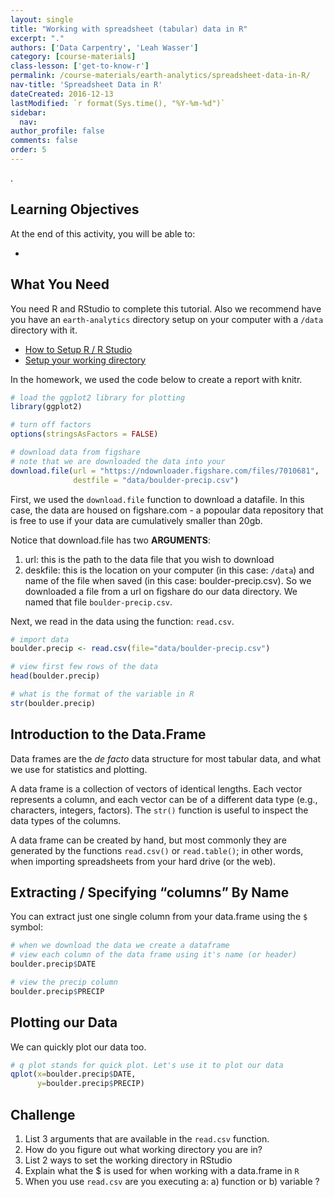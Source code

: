 ```yaml
---
layout: single
title: "Working with spreadsheet (tabular) data in R"
excerpt: "."
authors: ['Data Carpentry', 'Leah Wasser']
category: [course-materials]
class-lesson: ['get-to-know-r']
permalink: /course-materials/earth-analytics/spreadsheet-data-in-R/
nav-title: 'Spreadsheet Data in R'
dateCreated: 2016-12-13
lastModified: `r format(Sys.time(), "%Y-%m-%d")`
sidebar:
  nav:
author_profile: false
comments: false
order: 5
---
```


.

<div class='notice--success' markdown="1">

# Learning Objectives
At the end of this activity, you will be able to:

*

## What You Need

You need R and RStudio to complete this tutorial. Also we recommend have you
have an `earth-analytics` directory setup on your computer with a `/data`
directory with it.

* [How to Setup R / R Studio](/course-materials/setup-r-rstudio)
* [Setup your working directory](/course-materials/setup-working-directory)


</div>

In the homework, we used the code below to create a report with knitr.

```r

# load the ggplot2 library for plotting
library(ggplot2)

# turn off factors
options(stringsAsFactors = FALSE)

# download data from figshare
# note that we are downloaded the data into your
download.file(url = "https://ndownloader.figshare.com/files/7010681",
              destfile = "data/boulder-precip.csv")
```

First, we used the `download.file` function to download a datafile. In this case,
the data are housed on figshare.com - a popoular data repository that is free
to use if your data are cumulatively smaller than 20gb.

Notice that download.file has two **ARGUMENTS**:

1. url: this is the path to the data file that you wish to download
2. deskfile: this is the location on your computer (in this case: `/data`) and name of the
file when saved (in this case: boulder-precip.csv). So we downloaded a file from
a url on figshare do our data directory. We named that file `boulder-precip.csv`.

Next, we read in the data using the function: `read.csv`.

```r
# import data
boulder.precip <- read.csv(file="data/boulder-precip.csv")

```


```r
# view first few rows of the data
head(boulder.precip)

# what is the format of the variable in R
str(boulder.precip)
```

## Introduction to the Data.Frame

Data frames are the _de facto_ data structure for most tabular data, and what we
use for statistics and plotting.

A data frame is a collection of vectors of identical lengths. Each vector
represents a column, and each vector can be of a different data type (e.g.,
characters, integers, factors). The `str()` function is useful to inspect the
data types of the columns.

A data frame can be created by hand, but most commonly they are generated by the
functions `read.csv()` or `read.table()`; in other words, when importing
spreadsheets from your hard drive (or the web).

## Extracting / Specifying "columns" By Name

You can extract just one single column from your data.frame using the `$` symbol:

```r
# when we download the data we create a dataframe
# view each column of the data frame using it's name (or header)
boulder.precip$DATE

# view the precip column
boulder.precip$PRECIP
```

## Plotting our Data

We can quickly plot our data too.

```r
# q plot stands for quick plot. Let's use it to plot our data
qplot(x=boulder.precip$DATE,
      y=boulder.precip$PRECIP)

```

<div class="notice--success" markdown="1">

# Challenge

1. List 3 arguments that are available in the `read.csv` function.
2. How do you figure out what working directory you are in?
3. List 2 ways to set the working directory in RStudio
4. Explain what the $ is used for when working with a data.frame in `R`
5. When you use `read.csv` are you executing a: a) function or b) variable ?
</div>
